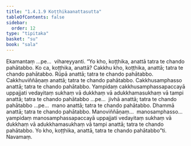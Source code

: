 ```yaml
---
title: "1.4.1.9 Koṭṭhikaanattasutta"
tableOfContents: false
sidebar:
  order: 12
type: "tipitaka"
basket: "su"
book: "sala"
---
```



<DynamicBreadcrumb />

<Division number="164" book="sala">

<Paragraph number="878" book="sala">
Ekamantaṃ …pe…  vihareyyanti. “Yo kho, koṭṭhika, anattā tatra te chando pahātabbo. Ko ca, koṭṭhika, anattā? Cakkhu kho, koṭṭhika, anattā; tatra te chando pahātabbo. Rūpā anattā; tatra te chando pahātabbo. Cakkhuviññāṇaṃ anattā; tatra te chando pahātabbo. Cakkhusamphasso anattā; tatra te chando pahātabbo. Yampidaṃ cakkhusamphassapaccayā uppajjati vedayitaṃ sukhaṃ vā dukkhaṃ vā adukkhamasukhaṃ vā tampi anattā; tatra te chando pahātabbo …pe…  jivhā anattā; tatra te chando pahātabbo …pe…  mano anattā; tatra te chando pahātabbo. Dhammā anattā; tatra te chando pahātabbo. Manoviññāṇaṃ…  manosamphasso…  yampidaṃ manosamphassapaccayā uppajjati vedayitaṃ sukhaṃ vā dukkhaṃ vā adukkhamasukhaṃ vā tampi anattā; tatra te chando pahātabbo. Yo kho, koṭṭhika, anattā, tatra te chando pahātabbo”ti.

</Paragraph>
</Division>

<Paragraph number="879" type="center" book="sala">
Navamaṃ.
</Paragraph>